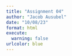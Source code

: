 ```yaml
---
title: "Assignment 04"
author: "Jacob Ausubel"
date: "10/08/23"
format: html
execute: 
  warning: false
urlcolor: blue
---
```


## 
